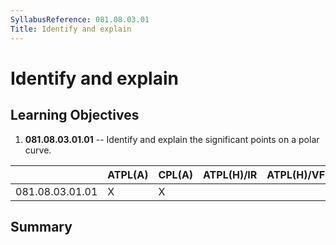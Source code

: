 ```yaml
---
SyllabusReference: 081.08.03.01
Title: Identify and explain
---
```


# Identify and explain

## Learning Objectives

1.  **081.08.03.01.01** -- Identify and explain the significant points on a
    polar curve.

|                 | ATPL(A) | CPL(A) | ATPL(H)/IR | ATPL(H)/VFR | CPL(H) | IR  | CBIR(A) |
| --------------- | ------- | ------ | ---------- | ----------- | ------ | --- | ------- |
| 081.08.03.01.01 | X       | X      |            |             |        |     |         |

## Summary

